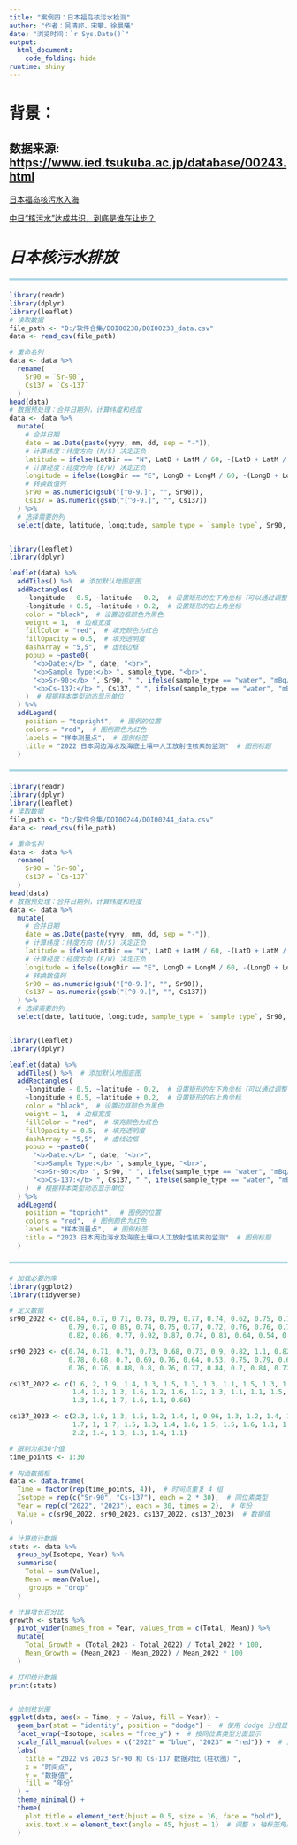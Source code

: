 ---
title: "案例四：日本福岛核污水检测"
author: "作者：吴清邦、宋攀、徐晨曦"
date: "浏览时间：`r Sys.Date()`"
output: 
  html_document:
    code_folding: hide
runtime: shiny
---

# 背景：

## 数据来源: <https://www.ied.tsukuba.ac.jp/database/00243.html>

[日本福岛核污水入海](https://bkimg.cdn.bcebos.com/pic/8326cffc1e178a82b90126d98b4f648da9773912423f?x-bce-process=image/format,f_auto/watermark,image_d2F0ZXIvYmFpa2UyNzI,g_7,xp_5,yp_5,P_20/resize,m_lfit,limit_1,h_1080)

[中日“核污水”达成共识，到底是谁在让步？](https://www.163.com/dy/article/JCKJTSOK0552RMWA.html)

# ***日本核污水排放***

<hr style="border: none; height: 4px; background-color: #ADD8E6; margin: 20px auto;">

```{r}
library(readr)
library(dplyr)
library(leaflet)
# 读取数据
file_path <- "D:/软件合集/DOI00238/DOI00238_data.csv"
data <- read_csv(file_path)

# 重命名列
data <- data %>%
  rename(
    Sr90 = `Sr-90`,
    Cs137 = `Cs-137`
  )
head(data)
# 数据预处理：合并日期列，计算纬度和经度
data <- data %>%
  mutate(
    # 合并日期
    date = as.Date(paste(yyyy, mm, dd, sep = "-")),
    # 计算纬度：纬度方向 (N/S) 决定正负
    latitude = ifelse(LatDir == "N", LatD + LatM / 60, -(LatD + LatM / 60)),
    # 计算经度：经度方向 (E/W) 决定正负
    longitude = ifelse(LongDir == "E", LongD + LongM / 60, -(LongD + LongM / 60)),
    # 转换数值列
    Sr90 = as.numeric(gsub("[^0-9.]", "", Sr90)),
    Cs137 = as.numeric(gsub("[^0-9.]", "", Cs137))
  ) %>%
  # 选择需要的列
  select(date, latitude, longitude, sample_type = `sample_type`, Sr90, Cs137)


library(leaflet)
library(dplyr)

leaflet(data) %>%
  addTiles() %>%  # 添加默认地图底图
  addRectangles(
    ~longitude - 0.5, ~latitude - 0.2,  # 设置矩形的左下角坐标（可以通过调整偏移量来控制矩形大小）
    ~longitude + 0.5, ~latitude + 0.2,  # 设置矩形的右上角坐标
    color = "black",  # 设置边框颜色为黑色
    weight = 1,  # 边框宽度
    fillColor = "red",  # 填充颜色为红色
    fillOpacity = 0.5,  # 填充透明度
    dashArray = "5,5",  # 虚线边框
    popup = ~paste0(
      "<b>Date:</b> ", date, "<br>",
      "<b>Sample Type:</b> ", sample_type, "<br>",
      "<b>Sr-90:</b> ", Sr90, " ", ifelse(sample_type == "water", "mBq/L", "Bq/kg"), "<br>",  # 水样和土壤样本的单位不同
      "<b>Cs-137:</b> ", Cs137, " ", ifelse(sample_type == "water", "mBq/L", "Bq/kg"), "<br>"
    )  # 根据样本类型动态显示单位
  ) %>%
  addLegend(
    position = "topright",  # 图例的位置
    colors = "red",  # 图例颜色为红色
    labels = "样本测量点",  # 图例标签
    title = "2022 日本周边海水及海底土壤中人工放射性核素的监测"  # 图例标题
  )
```

<hr style="border: none; height: 4px; background-color: #ADD8E6; margin: 20px auto;">

```{r}
library(readr)
library(dplyr)
library(leaflet)
# 读取数据
file_path <- "D:/软件合集/DOI00244/DOI00244_data.csv"
data <- read_csv(file_path)

# 重命名列
data <- data %>%
  rename(
    Sr90 = `Sr-90`,
    Cs137 = `Cs-137`
  )
head(data)
# 数据预处理：合并日期列，计算纬度和经度
data <- data %>%
  mutate(
    # 合并日期
    date = as.Date(paste(yyyy, mm, dd, sep = "-")),
    # 计算纬度：纬度方向 (N/S) 决定正负
    latitude = ifelse(LatDir == "N", LatD + LatM / 60, -(LatD + LatM / 60)),
    # 计算经度：经度方向 (E/W) 决定正负
    longitude = ifelse(LongDir == "E", LongD + LongM / 60, -(LongD + LongM / 60)),
    # 转换数值列
    Sr90 = as.numeric(gsub("[^0-9.]", "", Sr90)),
    Cs137 = as.numeric(gsub("[^0-9.]", "", Cs137))
  ) %>%
  # 选择需要的列
  select(date, latitude, longitude, sample_type = `sample type`, Sr90, Cs137)


library(leaflet)
library(dplyr)

leaflet(data) %>%
  addTiles() %>%  # 添加默认地图底图
  addRectangles(
    ~longitude - 0.5, ~latitude - 0.2,  # 设置矩形的左下角坐标（可以通过调整偏移量来控制矩形大小）
    ~longitude + 0.5, ~latitude + 0.2,  # 设置矩形的右上角坐标
    color = "black",  # 设置边框颜色为黑色
    weight = 1,  # 边框宽度
    fillColor = "red",  # 填充颜色为红色
    fillOpacity = 0.5,  # 填充透明度
    dashArray = "5,5",  # 虚线边框
    popup = ~paste0(
      "<b>Date:</b> ", date, "<br>",
      "<b>Sample Type:</b> ", sample_type, "<br>",
      "<b>Sr-90:</b> ", Sr90, " ", ifelse(sample_type == "water", "mBq/L", "Bq/kg"), "<br>",  # 水样和土壤样本的单位不同
      "<b>Cs-137:</b> ", Cs137, " ", ifelse(sample_type == "water", "mBq/L", "Bq/kg"), "<br>"
    )  # 根据样本类型动态显示单位
  ) %>%
  addLegend(
    position = "topright",  # 图例的位置
    colors = "red",  # 图例颜色为红色
    labels = "样本测量点",  # 图例标签
    title = "2023 日本周边海水及海底土壤中人工放射性核素的监测"  # 图例标题
  )
```

<hr style="border: none; height: 4px; background-color: #ADD8E6; margin: 20px auto;">

```{r,echo=FALSE}
# 加载必要的库
library(ggplot2)
library(tidyverse)

# 定义数据
sr90_2022 <- c(0.84, 0.7, 0.71, 0.78, 0.79, 0.77, 0.74, 0.62, 0.75, 0.76, 
               0.79, 0.7, 0.85, 0.74, 0.75, 0.77, 0.72, 0.76, 0.76, 0.79, 
               0.82, 0.86, 0.77, 0.92, 0.87, 0.74, 0.83, 0.64, 0.54, 0.016)

sr90_2023 <- c(0.74, 0.71, 0.71, 0.73, 0.68, 0.73, 0.9, 0.82, 1.1, 0.82, 
               0.78, 0.68, 0.7, 0.69, 0.76, 0.64, 0.53, 0.75, 0.79, 0.67, 
               0.76, 0.76, 0.88, 0.8, 0.76, 0.77, 0.84, 0.7, 0.84, 0.72)

cs137_2022 <- c(1.6, 2, 1.9, 1.4, 1.3, 1.5, 1.3, 1.3, 1.1, 1.5, 1.3, 1.1, 
                1.4, 1.3, 1.3, 1.6, 1.2, 1.6, 1.2, 1.3, 1.1, 1.1, 1.5, 1.6, 
                1.3, 1.6, 1.7, 1.6, 1.1, 0.66)

cs137_2023 <- c(2.3, 1.8, 1.3, 1.5, 1.2, 1.4, 1, 0.96, 1.3, 1.2, 1.4, 1.5, 
                1.7, 1, 1.7, 1.5, 1.3, 1.4, 1.6, 1.5, 1.5, 1.6, 1.1, 1.4, 
                2.2, 1.4, 1.3, 1.3, 1.4, 1.1)

# 限制为前30个值
time_points <- 1:30

# 构造数据框
data <- data.frame(
  Time = factor(rep(time_points, 4)),  # 时间点重复 4 组
  Isotope = rep(c("Sr-90", "Cs-137"), each = 2 * 30),  # 同位素类型
  Year = rep(c("2022", "2023"), each = 30, times = 2),  # 年份
  Value = c(sr90_2022, sr90_2023, cs137_2022, cs137_2023)  # 数据值
)

# 计算统计数据
stats <- data %>%
  group_by(Isotope, Year) %>%
  summarise(
    Total = sum(Value),
    Mean = mean(Value),
    .groups = "drop"
  )

# 计算增长百分比
growth <- stats %>%
  pivot_wider(names_from = Year, values_from = c(Total, Mean)) %>%
  mutate(
    Total_Growth = (Total_2023 - Total_2022) / Total_2022 * 100,
    Mean_Growth = (Mean_2023 - Mean_2022) / Mean_2022 * 100
  )

# 打印统计数据
print(stats)


# 绘制柱状图
ggplot(data, aes(x = Time, y = Value, fill = Year)) +
  geom_bar(stat = "identity", position = "dodge") +  # 使用 dodge 分组显示
  facet_wrap(~Isotope, scales = "free_y") +  # 按同位素类型分面显示
  scale_fill_manual(values = c("2022" = "blue", "2023" = "red")) +  # 自定义颜色
  labs(
    title = "2022 vs 2023 Sr-90 和 Cs-137 数据对比（柱状图）",
    x = "时间点",
    y = "数据值",
    fill = "年份"
  ) +
  theme_minimal() +
  theme(
    plot.title = element_text(hjust = 0.5, size = 16, face = "bold"),  # 标题居中
    axis.text.x = element_text(angle = 45, hjust = 1)  # 调整 x 轴标签角度
  )

```
